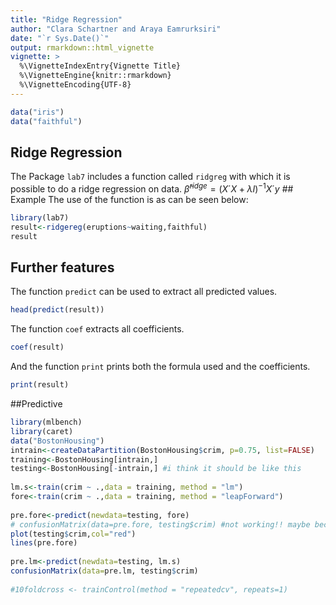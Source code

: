 ```yaml
---
title: "Ridge Regression"
author: "Clara Schartner and Araya Eamrurksiri"
date: "`r Sys.Date()`"
output: rmarkdown::html_vignette
vignette: >
  %\VignetteIndexEntry{Vignette Title}
  %\VignetteEngine{knitr::rmarkdown}
  %\VignetteEncoding{UTF-8}
---
```

```r
data("iris")
data("faithful")
```
## Ridge Regression
The Package `lab7` includes a function called `ridgreg` with which it is possible to do a ridge regression on data.
$\hat \beta^{ridge}=(X´X+ \lambda I)^{-1} X´y$ 
## Example
The use of the function is as can be seen below:
```r
library(lab7)
result<-ridgereg(eruptions~waiting,faithful)
result
```
## Further features
The function `predict` can be used to extract all predicted values.
```r
head(predict(result))
```
The function `coef` extracts all coefficients.
```r
coef(result)
```
And the function `print` prints both the formula used and the coefficients.
```r
print(result)
```

##Predictive
```r
library(mlbench)
library(caret)
data("BostonHousing")
intrain<-createDataPartition(BostonHousing$crim, p=0.75, list=FALSE)
training<-BostonHousing[intrain,]
testing<-BostonHousing[-intrain,] #i think it should be like this
 
lm.s<-train(crim ~ .,data = training, method = "lm")
fore<-train(crim ~ .,data = training, method = "leapForward")
 
pre.fore<-predict(newdata=testing, fore)
# confusionMatrix(data=pre.fore, testing$crim) #not working!! maybe because metric?
plot(testing$crim,col="red")
lines(pre.fore)
  
pre.lm<-predict(newdata=testing, lm.s)
confusionMatrix(data=pre.lm, testing$crim)
 
#10foldcross <- trainControl(method = "repeatedcv", repeats=1)
              
```

